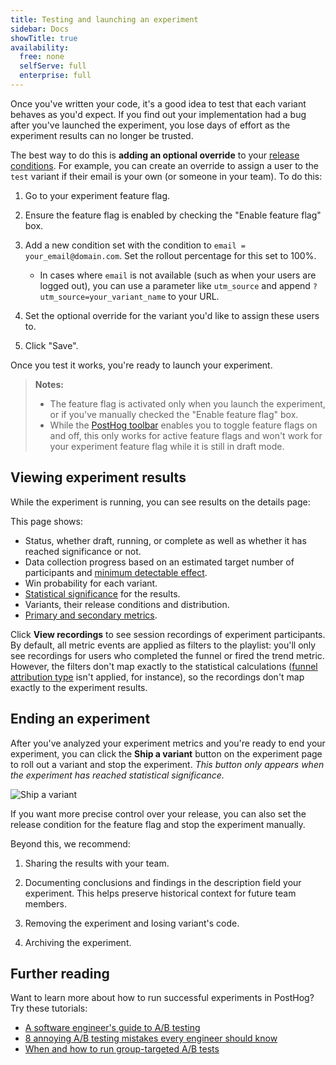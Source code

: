 ```yaml
---
title: Testing and launching an experiment
sidebar: Docs
showTitle: true
availability:
  free: none
  selfServe: full
  enterprise: full
---
```



Once you've written your code, it's a good idea to test that each variant behaves as you'd expect. If you find out your implementation had a bug after you've launched the experiment, you lose days of effort as the experiment results can no longer be trusted.

The best way to do this is **adding an optional override** to your [release conditions](/docs/feature-flags/creating-feature-flags#release-conditions). For example, you can create an override to assign a user to the `test` variant if their email is your own (or someone in your team). To do this:

1. Go to your experiment feature flag.

2. Ensure the feature flag is enabled by checking the "Enable feature flag" box.

3. Add a new condition set with the condition to `email = your_email@domain.com`. Set the rollout percentage for this set to 100%.
   
   - In cases where `email` is not available (such as when your users are logged out), you can use a parameter like `utm_source` and append `?utm_source=your_variant_name` to your URL.

4. Set the optional override for the variant you'd like to assign these users to.

5. Click "Save".

<ProductVideo
    videoLight = {assignAnOverrideLight}
    videoDark = {assignAnOverrideDark}
    alt = "How to assign an override to test your experiment"
    classes = "rounded"
/>

Once you test it works, you're ready to launch your experiment.

> **Notes:** 
> - The feature flag is activated only when you launch the experiment, or if you've manually checked the "Enable feature flag" box.
> - While the [PostHog toolbar](/docs/toolbar) enables you to toggle feature flags on and off, this only works for active feature flags and won't work for your experiment feature flag while it is still in draft mode.

## Viewing experiment results

While the experiment is running, you can see results on the details page:

<ProductScreenshot
  imageLight = "https://res.cloudinary.com/dmukukwp6/image/upload/Clean_Shot_2025_01_22_at_10_05_11_2f5017a50c.png"
  imageDark = "https://res.cloudinary.com/dmukukwp6/image/upload/Clean_Shot_2025_01_22_at_10_05_31_0e81dd9c8e.png"
  alt = "Viewing experiment results"
  classes = "rounded"
/>

This page shows:

- Status, whether draft, running, or complete as well as whether it has reached significance or not.
- Data collection progress based on an estimated target number of participants and [minimum detectable effect](/docs/experiments/sample-size-running-time#minimum-detectable-effect-mde).
- Win probability for each variant.
- [Statistical significance](/docs/experiments/statistics) for the results.
- Variants, their release conditions and distribution.
- [Primary and secondary metrics](/docs/experiments/metrics).

Click **View recordings** to see session recordings of experiment participants. By default, all metric events are applied as filters to the playlist: you'll only see recordings for users who completed the funnel or fired the trend metric. However, the filters don't map exactly to the statistical calculations ([funnel attribution type](/docs/product-analytics/funnels#attribution-types) isn't applied, for instance), so the recordings don't map exactly to the experiment results.

## Ending an experiment

After you've analyzed your experiment metrics and you're ready to end your experiment, you can click the **Ship a variant** button on the experiment page to roll out a variant and stop the experiment. _This button only appears when the experiment has reached statistical significance._

![Ship a variant](https://res.cloudinary.com/dmukukwp6/image/upload/Screenshot_2024_08_23_at_13_52_25_6c1cf85153.png)

If you want more precise control over your release, you can also set the release condition for the feature flag and stop the experiment manually.

Beyond this, we recommend:

1. Sharing the results with your team.

2. Documenting conclusions and findings in the description field your experiment. This helps preserve historical context for future team members.

3. Removing the experiment and losing variant's code.

4. Archiving the experiment.

## Further reading

Want to learn more about how to run successful experiments in PostHog? Try these tutorials:

- [A software engineer's guide to A/B testing](/blog/ab-testing-guide-for-engineers) 
- [8 annoying A/B testing mistakes every engineer should know](/blog/ab-testing-mistakes)
- [When and how to run group-targeted A/B tests](/blog/running-group-targeted-ab-tests)
